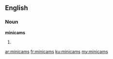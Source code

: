 ==English==
===Noun===
'''minicams'''

#{{plural of|[[minicam]]}}

[[ar:minicams]]
[[fr:minicams]]
[[ku:minicams]]
[[my:minicams]]